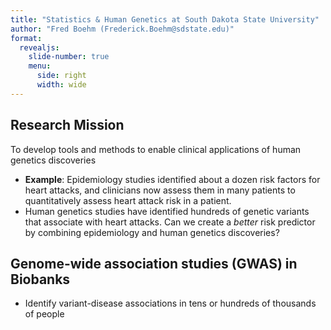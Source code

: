 ```yaml
---
title: "Statistics & Human Genetics at South Dakota State University"
author: "Fred Boehm (Frederick.Boehm@sdstate.edu)"
format:
  revealjs:
    slide-number: true
    menu:
      side: right
      width: wide
---
```



## Research Mission

To develop tools and methods to enable clinical applications of human genetics discoveries

- **Example**: Epidemiology studies identified about a dozen risk factors for heart attacks, and clinicians now assess them in many patients to quantitatively assess heart attack risk in a patient.  
- Human genetics studies have identified hundreds of genetic variants that associate with heart attacks. Can we create a *better* risk predictor by combining epidemiology and human genetics discoveries?




## Genome-wide association studies (GWAS) in Biobanks 

- Identify variant-disease associations in tens or hundreds of thousands of people


